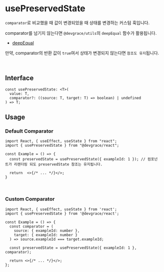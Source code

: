 # usePreservedState

`comparator`로 비교했을 때 값이 변경되었을 때 상태를 변경하는 커스텀 훅입니다.

comparator를 넘기지 않는다면 `@devgrace/utils`의 `deepEqual` 함수가 활용됩니다.
  - [deepEqual](https://team-grace.github.io/devgrace/ko/docs/utils/common/deepEqual/)

만약, comparator의 반환 값이 `true`여서 상태가 변경되지 않는다면 `참조도 유지`됩니다.

<br />

## Interface
```tsx
const usePreservedState: <T>(
  value: T,
  comparator?: ((source: T, target: T) => boolean) | undefined
) => T;
```

## Usage
### Default Comparator
```tsx
import React, { useEffect, useState } from "react";
import { usePreservedState } from "@devgrace/react";

const Example = () => {
  const preservedState = usePreservedState({ exampleId: 1 }); // 컴포넌트가 리렌더링 되도 preservedState 참조는 유지됩니다.

  return  <>{/* ... */}</>;
}
```

<br />

### Custom Comparator
```tsx
import React, { useEffect, useState } from 'react';
import { usePreservedState } from '@devgrace/react';

const Example = () => {
  const comparator = (
    source: { exampleId: number },
    target: { exampleId: number }
  ) => source.exampleId === target.exampleId;

  const preservedState = usePreservedState({ exampleId: 1 }, comparator);
  
  return <>{/* ... */}</>;
};

```